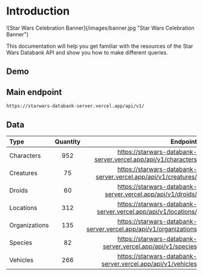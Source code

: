 
# Introduction

<Divider />
![Star Wars Celebration Banner](/images/banner.jpg "Star Wars Celebration Banner")

This documentation will help you get familiar with the resources of the Star Wars Databank API and show you how to make different queries.

## Demo

<Gallery />

## Main endpoint

`https://starwars-databank-server.vercel.app/api/v1/`

## Data

| Type          | Quantity |                                                         Endpoint |
| :------------ | :------: | ---------------------------------------------------------------: |
| Characters    |   952    |    https://starwars-databank-server.vercel.app/api/v1/characters |
| Creatures     |    75    |    https://starwars-databank-server.vercel.app/api/v1/creatures/ |
| Droids        |    60    |       https://starwars-databank-server.vercel.app/api/v1/droids/ |
| Locations     |   312    |    https://starwars-databank-server.vercel.app/api/v1/locations/ |
| Organizations |   135    | https://starwars-databank-server.vercel.app/api/v1/organizations |
| Species       |    82    |       https://starwars-databank-server.vercel.app/api/v1/species |
| Vehicles      |   266    |      https://starwars-databank-server.vercel.app/api/v1/vehicles |
